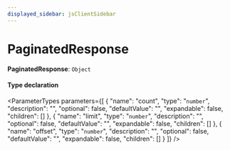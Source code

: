 ```yaml
---
displayed_sidebar: jsClientSidebar
---
```



# PaginatedResponse

 **PaginatedResponse**: `Object`

#### Type declaration

<ParameterTypes parameters={[
  {
    "name": "count",
    "type": "`number`",
    "description": "",
    "optional": false,
    "defaultValue": "",
    "expandable": false,
    "children": []
  },
  {
    "name": "limit",
    "type": "`number`",
    "description": "",
    "optional": false,
    "defaultValue": "",
    "expandable": false,
    "children": []
  },
  {
    "name": "offset",
    "type": "`number`",
    "description": "",
    "optional": false,
    "defaultValue": "",
    "expandable": false,
    "children": []
  }
]} />
